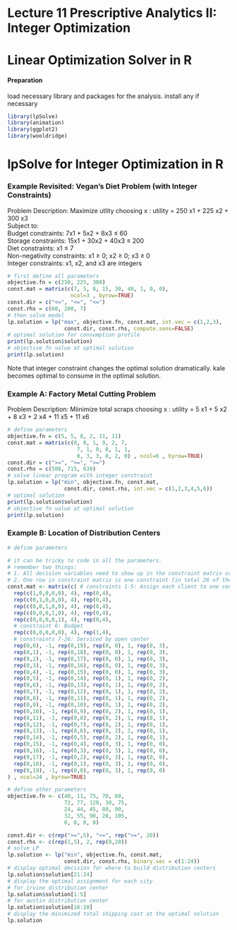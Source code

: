 # Lecture 11 Prescriptive Analytics II: Integer Optimization #
# Linear Optimization Solver in R #

#### Preparation
load necessary library and packages for the analysis. install any if necessary
```r
library(lpSolve)
library(animation)
library(ggplot2)
library(wooldridge)
```

# lpSolve for Integer Optimization in R

### Example Revisited: Vegan's Diet Problem (with Integer Constraints)

Problem Description:
Maximize utlity choosing x :          utility = 250 x1 + 225 x2 + 300 x3  
Subject to:  
Budget constraints:                7x1 + 5x2 + 8x3 ≤ 60  
Storage constraints:               15x1 + 30x2 + 40x3 ≤ 200  
Diet constraints:                  x1 ≤ 7  
Non-negativity constraints:        x1 ≥ 0; x2 ≥ 0; x3 ≥ 0  
Integer constraints:               x1, x2, and x3 are integers  


```r
# first define all parameters
objective.fn = c(250, 225, 300)
const.mat = matrix(c(7, 5, 8, 15, 30, 40, 1, 0, 0),
                    ncol=3 , byrow=TRUE)
const.dir = c("<=", "<=", "<=")
const.rhs = c(60, 200, 7)
# then solve model
lp.solution = lp("max", objective.fn, const.mat, int.vec = c(1,2,3),
                  const.dir, const.rhs, compute.sens=FALSE)
# optimal solution for consumption profile
print(lp.solution$solution)
# objective fn value at optimal solution
print(lp.solution)

```

Note that integer constraint changes the optimal solution dramatically. 
kale becomes optimal to consume in the optimal solution.


### Example A: Factory Metal Cutting Problem

Problem Description:
Miinimize total scraps choosing x :          utility = 5 x1 + 5 x2 + 8 x3 + 2 x4 + 11 x5 + 11 x6




```r
# define parameters
objective.fn = c(5, 5, 8, 2, 11, 11)
const.mat = matrix(c(0, 0, 1, 9, 2, 7,
                      7, 1, 0, 0, 1, 1,
                      0, 3, 3, 0, 2, 0) , ncol=6 , byrow=TRUE)
const.dir = c(">=", ">=", ">=")
const.rhs = c(500, 715, 630)
# solve linear program with integer constraint
lp.solution = lp("min", objective.fn, const.mat,
                  const.dir, const.rhs, int.vec = c(1,2,3,4,5,6))
# optimal solution
print(lp.solution$solution)
# objective fn value at optimal solution
print(lp.solution)
```


### Example B: Location of Distribution Centers

```r
# define parameters

# it can be tricky to code in all the parameters. 
# remember two things: 
# 1. All decision variables need to show up in the constraint matrix columns (24 of them) and in one and consistent order.
# 2. One row in constraint matrix is one constraint (in total 26 of them). 
const.mat <- matrix(c( # constraints 1-5: Assign each client to one center
  rep(c(1,0,0,0,0), 4), rep(0,4),
  rep(c(0,1,0,0,0), 4), rep(0,4),
  rep(c(0,0,1,0,0), 4), rep(0,4),
  rep(c(0,0,0,1,0), 4), rep(0,4),
  rep(c(0,0,0,0,1), 4), rep(0,4),
  # constraint 6: Budget
  rep(c(0,0,0,0,0), 4), rep(1,4),
  # constraints 7-26: Serviced by open center
  rep(0,0), -1, rep(0,19), rep(0, 0), 1, rep(0, 3),
  rep(0,1), -1, rep(0,18), rep(0, 0), 1, rep(0, 3),
  rep(0,2), -1, rep(0,17), rep(0, 0), 1, rep(0, 3),
  rep(0,3), -1, rep(0,16), rep(0, 0), 1, rep(0, 3),
  rep(0,4), -1, rep(0,15), rep(0, 0), 1, rep(0, 3),
  rep(0,5), -1, rep(0,14), rep(0, 1), 1, rep(0, 2),
  rep(0,6), -1, rep(0,13), rep(0, 1), 1, rep(0, 2),
  rep(0,7), -1, rep(0,12), rep(0, 1), 1, rep(0, 2),
  rep(0,8), -1, rep(0,11), rep(0, 1), 1, rep(0, 2),
  rep(0,9), -1, rep(0,10), rep(0, 1), 1, rep(0, 2),
  rep(0,10), -1, rep(0,9), rep(0, 2), 1, rep(0, 1),
  rep(0,11), -1, rep(0,8), rep(0, 2), 1, rep(0, 1),
  rep(0,12), -1, rep(0,7), rep(0, 2), 1, rep(0, 1),
  rep(0,13), -1, rep(0,6), rep(0, 2), 1, rep(0, 1),
  rep(0,14), -1, rep(0,5), rep(0, 2), 1, rep(0, 1),
  rep(0,15), -1, rep(0,4), rep(0, 3), 1, rep(0, 0),
  rep(0,16), -1, rep(0,3), rep(0, 3), 1, rep(0, 0),
  rep(0,17), -1, rep(0,2), rep(0, 3), 1, rep(0, 0),
  rep(0,18), -1, rep(0,1), rep(0, 3), 1, rep(0, 0),
  rep(0,19), -1, rep(0,0), rep(0, 3), 1, rep(0, 0)
) , ncol=24 , byrow=TRUE)

# define other parameters
objective.fn <- c(40, 11, 75, 70, 60,
                  72, 77, 120, 30, 75,
                  24, 44, 45, 80, 90,
                  32, 55, 90, 20, 105,
                  0, 0, 0, 0)

const.dir <- c(rep(">=",5), "<=", rep(">=", 20))
const.rhs <- c(rep(1,5), 2, rep(0,20))
# solve LP
lp.solution <- lp("min", objective.fn, const.mat,
                  const.dir, const.rhs, binary.vec = c(1:24))
# display optimal decision for where to build distribution centers
lp.solution$solution[21:24]
# display the optimal assignment for each city
# for irvine distribution center
lp.solution$solution[1:5] 
# for austin distribution center
lp.solution$solution[16:20]
# display the minimized total shipping cost at the optimal solution
lp.solution
```

